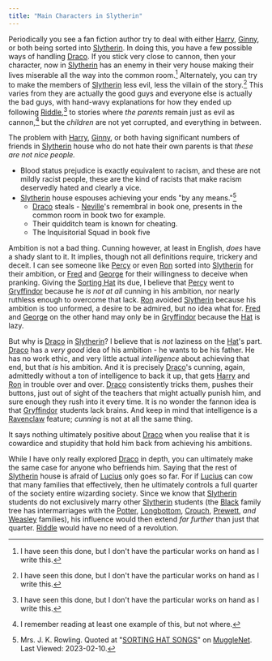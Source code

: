 ```yaml
---
title: "Main Characters in Slytherin"
---
```


Periodically you see a fan fiction author try to deal with either [Harry],
[Ginny], or both being sorted into [Slytherin].  In doing this, you have a
few possible ways of handling [Draco].  If you stick very close to cannon, then
your character, now in [Slytherin] has an enemy in their very house making
their lives miserable all the way into the common room.[^230210-1]
Alternately, you can try to make the members of [Slytherin] less evil, less
the villain of the story.[^230210-2]  This varies from they are actually the
good guys and everyone else is actually the bad guys, with hand-wavy
explanations for how they ended up following [Riddle],[^230210-2] to stories
where *the parents* remain just as evil as cannon,[^230210-3] but the
*children* are not yet corrupted, and everything in between.

The problem with [Harry], [Ginny], or both having significant numbers of
friends in [Slytherin] house who do not hate their own parents is that *these
are not nice people.*  

* Blood status prejudice is exactly equivalent to racism, and these are not
  mildly racist people, these are the kind of racists that make racism
  deservedly hated and clearly a vice. 
* [Slytherin] house espouses achieving your ends "by any means."[^230210-4] 
  * [Draco] steals - [Neville]'s remembral in book one, presents in the common room in book two for example. 
  * Their quidditch team is known for cheating.
  * The Inquisitorial Squad in book five

Ambition is not a bad thing.  Cunning however, at least in English, *does* have
a shady slant to it.  It implies, though not all definitions require, trickery
and deceit.  I can see someone like [Percy] or even [Ron] sorted into
[Slytherin] for their ambition, or [Fred] and [George] for their
willingness to deceive when pranking.  Giving the [Sorting Hat] its due, I
believe that [Percy] went to [Gryffindor] because he *is not at all*
cunning in his ambition, nor nearly ruthless enough to overcome that lack.
[Ron] avoided [Slytherin] because his ambition is too unformed, a desire to
be admired, but no idea what for.  [Fred] and [George] on the other hand
may only be in [Gryffindor] because the [Hat] is lazy.

But why is [Draco] in [Slytherin]?  I believe that is *not* laziness on the
[Hat]'s part.  [Draco] has a *very good* idea of his ambition - he wants to
be his father.  He has no work ethic, and very little actual *intelligence*
about achieving that end, but that *is* his ambition.  And it is precisely
[Draco]'s cunning, again, admittedly without a ton of intelligence to back it
up, that gets [Harry] and [Ron] in trouble over and over.  [Draco]
consistently tricks them, pushes their buttons, just out of sight of the
teachers that might actually punish him, and sure enough they rush into it
every time.  It is no wonder the fannon idea is that [Gryffindor] students
lack brains.  And keep in mind that intelligence is a [Ravenclaw] feature;
*cunning* is not at all the same thing.

It says nothing ultimately positive about [Draco] when you realise that it is
cowardice and stupidity that hold him back from achieving his ambitions.  

While I have only really explored [Draco] in depth, you can ultimately make
the same case for anyone who befriends him.  Saying that the rest of
[Slytherin] house is afraid of [Lucius] only goes so far.  For if
[Lucius] can cow that many families that effectively, then he ultimately
controls a full quarter of the society entire wizarding society.   Since we
know that [Slytherin] students do not exclusively marry other [Slytherin]
students (the [Black] family tree has intermarriages with the [Potter],
[Longbottom], [Crouch], [Prewett], *and* [Weasley] families), his
influence would then extend *far further* than just that quarter.  [Riddle]
would have no need of a revolution.

[Potter]: <../../people/potter>

[Longbottom]: <../../people/longbottom>

[Crouch]: <../../people/crouch>

[Black]: <../../people/black>

[Prewett]: <../../people/prewett>

[Weasley]: <../../people/weasley>

[Lucius]: <../../people/malfoy/lucius_abraxas>

[Ravenclaw]: <../../hogwarts/ravenclaw>

[Gryffindor]: <../../hogwarts/gryffindor>

[Sorting Hat]: <../../hogwarts/sorting_hat>

[Hat]: <../../hogwarts/sorting_hat>

[Draco]: <../../people/malfoy/draco_lucius>

[Fred]: <../../people/weasley/fred>

[George]: <../../people/weasley/george>

[Percy]: <../../people/weasley/percy_ignatius>

[Neville]: <../../people/longbottom/neville>

[Ginny]: <../../people/weasley/ginevra_molly>

[Riddle]: <../../people/riddle/tom_marvolo>

[Slytherin]: <../../hogwarts/slytherin>

[Harry]: <../../people/potter/harry_james>

[Ron]: <../../people/weasley/ronald_bilius>

[Hermione]: <../../people/granger/hermione_jean>

[Goyle]: <../../people/goyle/gregory>

[^230210-3]: I remember reading at least one example of this, but not where.

[^230210-4]: Mrs. J. K. Rowling. Quoted at "[SORTING HAT SONGS]" on [MuggleNet]. Last Viewed: 2023-02-10.

[SORTING HAT SONGS]: https://www.mugglenet.com/harry-potter/little-things-harry-potter/sorting-hat-songs/

[MuggleNet]: https://www.mugglenet.com

[^230210-1]: I have seen this done, but I don't have the particular works on hand as I write this.

[^230210-2]: I have seen this done, but I don't have the particular works on hand as I write this.
